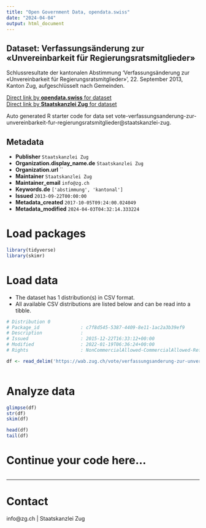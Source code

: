 ```yaml
---
title: "Open Government Data, opendata.swiss"
date: "2024-04-04"
output: html_document
---
```


## Dataset: Verfassungsänderung zur «Unvereinbarkeit für Regierungsratsmitglieder»

Schlussresultate der kantonalen Abstimmung 'Verfassungsänderung zur «Unvereinbarkeit für Regierungsratsmitglieder»', 22. September 2013, Kanton Zug, aufgeschlüsselt nach Gemeinden.

[Direct link by **opendata.swiss** for dataset](https://opendata.swiss/de/dataset/verfassungsanderung-zur-unvereinbarkeit-fur-regierungsratsmitglieder)<br>
[Direct link by **Staatskanzlei Zug** for dataset](https://wab.zug.ch/vote/verfassungsanderung-zur-unvereinbarkeit-fur-regierungsratsmitglieder/data)

Auto generated R starter code for data set vote-verfassungsanderung-zur-unvereinbarkeit-fur-regierungsratsmitglieder@staatskanzlei-zug.

## Metadata

- **Publisher** `Staatskanzlei Zug`
- **Organization.display_name.de** `Staatskanzlei Zug`
- **Organization.url** ``
- **Maintainer** `Staatskanzlei Zug`
- **Maintainer_email** `info@zg.ch`
- **Keywords.de** `['abstimmung', 'kantonal']`
- **Issued** `2013-09-22T00:00:00`
- **Metadata_created** `2017-10-05T09:24:00.024049`
- **Metadata_modified** `2024-04-03T04:32:14.333224`


# Load packages

```r

library(tidyverse)
library(skimr)

```

# Load data

-   The dataset has 1 distribution(s) in CSV format.
-   All available CSV distributions are listed below and can be read into a tibble.

```r

# Distribution 0
# Package_id               : c7f8d545-5387-4409-8e11-1ac2a3b39ef9
# Description              : 
# Issued                   : 2015-12-22T16:33:12+00:00
# Modified                 : 2022-01-19T06:36:24+00:00
# Rights                   : NonCommercialAllowed-CommercialAllowed-ReferenceRequired

df <- read_delim('https://wab.zug.ch/vote/verfassungsanderung-zur-unvereinbarkeit-fur-regierungsratsmitglieder/data-csv')



```

# Analyze data

```r

glimpse(df)
str(df)
skim(df)

head(df)
tail(df)

```

# Continue your code here...

```r

```

------------------------------------------------------------------------

# Contact

info@zg.ch | Staatskanzlei Zug

